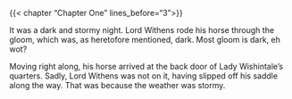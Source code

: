 {{< chapter "Chapter One" lines_before="3">}}

It was a dark and stormy night. Lord Withens rode his horse through the gloom, which was, as heretofore mentioned, dark. Most gloom is dark, eh wot?

Moving right along, his horse arrived at the back door of Lady Wishintale's quarters. Sadly, Lord Withens was not on it, having slipped off his saddle along the way. That was because the weather was stormy.

```{=latex}
\foreignlanguage{latin}{\lipsum}
```
